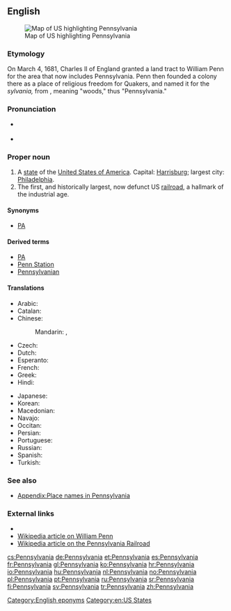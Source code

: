 ==English==
[[Image:Map of USA highlighting Pennsylvania.png|thumb|right|Map of US highlighting Pennsylvania]]

===Etymology===
On March 4, 1681, Charles II of England granted a land tract to William Penn for the area that now includes Pennsylvania. Penn then founded a colony there as a place of religious freedom for Quakers, and named it for the {{etyl|la|en}} ''sylvania,'' from {{term|silvanus|lang=la}}, meaning "woods," thus "Pennsylvania."

===Pronunciation===
* {{a|US}} {{IPA|/ˌpɛnsɨlˈveɪniə/}}
* {{audio|en-us-Pennsylvania.ogg|Audio (US)|lang=en}}
*: {{rhymes|eɪniə}}

===Proper noun===
{{en-proper noun}}

# A [[state]] of the [[United States of America]]. Capital: [[Harrisburg]]; largest city: [[Philadelphia]].
# The first, and historically largest, now defunct US [[railroad]], a hallmark of the industrial age.

====Synonyms====
* {{sense|US state}} [[PA]]

====Derived terms====
* [[PA]]
* [[Penn Station]]
* [[Pennsylvanian]]

====Translations====
{{trans-top|US state}}
* Arabic: {{t|ar|بنسيلفانيا|f|tr=binsilfaanya}}
* Catalan: {{t|ca|Pennsilvània|f}}
* Chinese:
*: Mandarin: {{t+|cmn|賓夕法尼亞|sc=Hani}}, {{t|cmn|宾夕法尼亚|tr=Bīnxīfǎníyà|sc=Hani}}
* Czech: {{t+|cs|Pensylvánie|f}}
* Dutch: {{qualifier|archaic}} {{t+|nl|Pennsylvanië|f}}
* Esperanto: {{t|eo|Pensilvanio}}
* French: {{t+|fr|Pennsylvanie}}
* Greek: {{t+|el|Πενσυλβάνια|tr=Pensylvánia}}
* Hindi: {{t|hi|पेन्सिलवेनिया|tr=pēnsilvēniyā}}
{{trans-mid}}
* Japanese: {{t|ja|ペンシルベニア|tr=Penshirubenia}}
* Korean: {{t|ko|펜실베이니아|tr=Pensilbeinia|sc=Hang}}
* Macedonian: {{t|mk|Пенсилванија|f|tr=Pensilvánija}}
* Navajo: {{t|nv|Pénsówéíniyah hahoodzo}}
* Occitan: {{t+|oc|Pensilvània|f}}
* Persian: {{t+|fa|پنسیلوانیا}}
* Portuguese: {{t+|pt|Pensilvânia|f}}
* Russian: {{t|ru|Пенсильвания|f|tr=Pensil’vánija}}
* Spanish: {{t+|es|Pensilvania|f}}
* Turkish: {{t+|tr|Pennsylvania}}
{{trans-bottom}}

{{trans-top|railroad}}
{{trans-mid}}
{{trans-bottom}}

===See also===
* [[Appendix:Place names in Pennsylvania]]

===External links===
* {{pedialite}}
* [[:w:William Penn|Wikipedia article on William Penn]]
* [[:w:Pennsylvania Railroad|Wikipedia article on the Pennsylvania Railroad]]

[[Category:English eponyms]]
[[Category:en:US States]]

[[cs:Pennsylvania]]
[[de:Pennsylvania]]
[[et:Pennsylvania]]
[[es:Pennsylvania]]
[[fr:Pennsylvania]]
[[gl:Pennsylvania]]
[[ko:Pennsylvania]]
[[hr:Pennsylvania]]
[[io:Pennsylvania]]
[[hu:Pennsylvania]]
[[nl:Pennsylvania]]
[[no:Pennsylvania]]
[[pl:Pennsylvania]]
[[pt:Pennsylvania]]
[[ru:Pennsylvania]]
[[sr:Pennsylvania]]
[[fi:Pennsylvania]]
[[sv:Pennsylvania]]
[[tr:Pennsylvania]]
[[zh:Pennsylvania]]